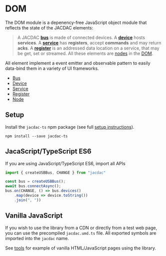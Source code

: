 # DOM

The DOM module is a depenency-free JavaScript object module 
that reflects the state of the JACDAC elements:

> A JACDAC **[bus](/clients/web/dom/bus)** is made of connected devices.
A **[device](/clients/web/dom/device)** hosts **services**.
A **[service](/clients/web/dom/service)** has **registers**, accept **commands**
and may return **acks**. A **[register](/clients/web/dom/register)** is an addressed data location
on a service, that may be get, set or streamed. All these elements are [nodes](/clients/web/dom/node) in the [DOM](/clients/web/dom).

All element implement a event emitter and observable pattern to
easily data-bind them in a variety of UI frameworks.

* [Bus](/clients/web/dom/bus)
* [Device](/clients/web/dom/device)
* [Service](/clients/web/dom/service)
* [Register](/clients/web/dom/register)
* [Node](/clients/web/dom/node)

## Setup

Install the ``jacdac-ts`` npm package (see full [setup instructions](/clients/web/setup)).

```
npm install --save jacdac-ts
```

## JacaScript/TypeScript ES6

If you are using JavaScript/TypeScript ES6, import all APIs 

```javascript
import { createUSBBus, CHANGE } from "jacdac"

const bus = createUSBBus();
await bus.connectAsync();
bus.on(CHANGE, () => bus.devices()
    .map(device => device.toString())
    .join(", "))
```

## Vanilla JavaScript

If you wish to use the library from a CDN or directly from a test web page, you can use the precompiled
``jacdac.umd.ts`` file. All exported symbols are imported into the ``jacdac`` name.

See [tools](/tools) for example of vanilla HTML/JavaScript pages using the library.
